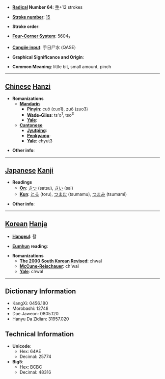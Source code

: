 * '''[[Wiktionary:Chinese radical index| Radical]] Number 64''': [[Wiktionary:Chinese radical index 手|手]]+12 strokes

* '''[[Wiktionary:Chinese total strokes index|Stroke number]]''': [[Wiktionary:Chinese total strokes index 15|15]]

* '''Stroke order''': 

* '''[[Wiktionary:Chinese four corner index|Four-Corner System]]''': 5604<sub>7</sub>

* '''[[Wiktionary:Chinese Cangjie index|Cangjie input]]''': 手日尸水 (QASE)

* '''Graphical Significance and Origin''': 

* '''Common Meaning''': little bit, small amount, pinch

----

== [[Chinese]] [[Hanzi]] ==

* '''Romanizations'''
** '''[[Mandarin]]'''
*** '''[[Pinyin]]''': cuō (cuo1), zuǒ (zuo3)
*** '''[[Wade-Giles]]''': ts'o<sup>1</sup>, tso<sup>3</sup>
*** '''[[Yale]]''': 
** '''[[Cantonese]]'''
*** '''[[Jyutping]]''':
*** '''[[Penkyamp]]''': 
*** '''[[Yale]]''': chyut3

* '''Other info''': 

----

== [[Japanese]] [[Kanji]] ==

* '''Readings'''
** '''[[On]]''': [[さつ]] (satsu), [[さい]] (sai)
** '''[[Kun]]''': [[とる]] (toru), [[つまむ]] (tsumamu), [[つまみ]] (tsumami)

* '''Other info''':  

----

== [[Korean]] [[Hanja]] ==

* '''[[Hangeul]]''': 촬

* '''[[Eumhun]] reading''': 

* '''Romanizations'''
** '''[[The 2000 South Korean Revised Romanization|The 2000 South Korean Revised]]''': chwal
** '''[[McCune-Reischauer]]''': ch'wal
** '''[[Yale]]''': chwal

----

== Dictionary Information ==

* KangXi: 0456.180
* Morobashi: 12748
* Dae Jaweon: 0805.120
* Hanyu Da Zidian: 31957.020

== Technical Information ==

* '''Unicode''':
** Hex: 64AE
** Decimal: 25774
* '''Big5''':
** Hex: BCBC
** Decimal: 48316